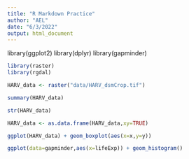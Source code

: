 ```yaml
---
title: "R Markdown Practice"
author: "AEL"
date: "6/3/2022"
output: html_document
---
```

library(ggplot2)
library(dplyr)
library(gapminder)

```r
library(raster)
library(rgdal)
```

```r
HARV_data <- raster("data/HARV_dsmCrop.tif")
```
```r
summary(HARV_data)
```

```r
str(HARV_data)
```

```r
HARV_data <- as.data.frame(HARV_data,xy=TRUE) 
```

```r
ggplot(HARV_data) + geom_boxplot(aes(x=x,y=y))
```

```r
ggplot(data=gapminder,aes(x=lifeExp)) + geom_histogram()
```

